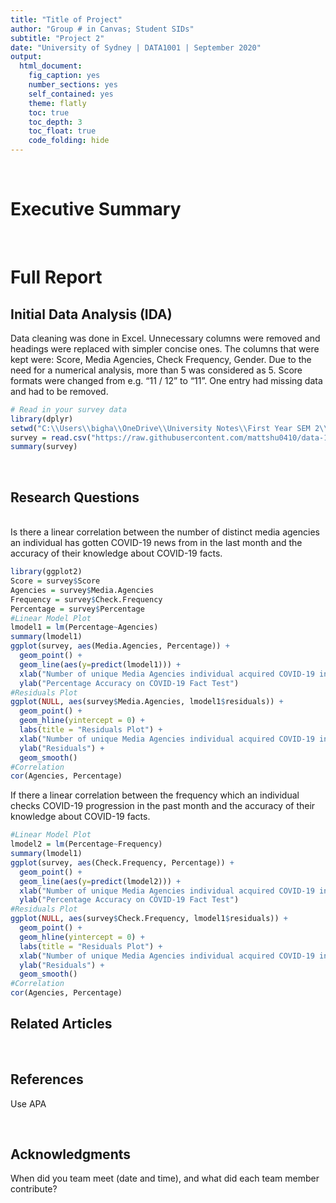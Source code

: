 ```yaml
---
title: "Title of Project"
author: "Group # in Canvas; Student SIDs"
subtitle: "Project 2"
date: "University of Sydney | DATA1001 | September 2020"
output:
  html_document:
    fig_caption: yes
    number_sections: yes
    self_contained: yes
    theme: flatly
    toc: true
    toc_depth: 3
    toc_float: true
    code_folding: hide
---
```


<br>

# Executive Summary

<br>

# Full Report

## Initial Data Analysis (IDA)
Data cleaning was done in Excel. Unnecessary columns were removed and headings were replaced with simpler concise ones. The columns that were kept were: Score, Media Agencies, Check Frequency, Gender. Due to the need for a numerical analysis, more than 5 was considered as 5. Score formats were changed from e.g. "11 / 12" to "11". One entry had missing data and had to be removed.

```r
# Read in your survey data
library(dplyr)
setwd("C:\\Users\\bigha\\OneDrive\\University Notes\\First Year SEM 2\\DATA1001\\Project 2\\")
survey = read.csv("https://raw.githubusercontent.com/mattshu0410/data-1001-project-2/main/COVID-19%20Knowledge%20Survey%20Cleaned%20Data.csv")
summary(survey)
```

<br>

## Research Questions 

<br>
Is there a linear correlation between the number of distinct media agencies an individual has gotten COVID-19 news from in the last month and the accuracy of their knowledge about COVID-19 facts.
```r
library(ggplot2)
Score = survey$Score
Agencies = survey$Media.Agencies
Frequency = survey$Check.Frequency
Percentage = survey$Percentage
#Linear Model Plot
lmodel1 = lm(Percentage~Agencies)
summary(lmodel1)
ggplot(survey, aes(Media.Agencies, Percentage)) +
  geom_point() +
  geom_line(aes(y=predict(lmodel1))) +
  xlab("Number of unique Media Agencies individual acquired COVID-19 information from in past month") +
  ylab("Percentage Accuracy on COVID-19 Fact Test")
#Residuals Plot
ggplot(NULL, aes(survey$Media.Agencies, lmodel1$residuals)) +
  geom_point() +
  geom_hline(yintercept = 0) +
  labs(title = "Residuals Plot") +
  xlab("Number of unique Media Agencies individual acquired COVID-19 information from in past month") +
  ylab("Residuals") +
  geom_smooth()
#Correlation
cor(Agencies, Percentage)

```

If there a linear correlation between the frequency which an individual checks COVID-19 progression in the past month and the accuracy of their knowledge about COVID-19 facts.

```r
#Linear Model Plot
lmodel2 = lm(Percentage~Frequency)
summary(lmodel1)
ggplot(survey, aes(Check.Frequency, Percentage)) +
  geom_point() +
  geom_line(aes(y=predict(lmodel2))) +
  xlab("Number of unique Media Agencies individual acquired COVID-19 information from in past month") +
  ylab("Percentage Accuracy on COVID-19 Fact Test")
#Residuals Plot
ggplot(NULL, aes(survey$Check.Frequency, lmodel1$residuals)) +
  geom_point() +
  geom_hline(yintercept = 0) +
  labs(title = "Residuals Plot") +
  xlab("Number of unique Media Agencies individual acquired COVID-19 information from in past month") +
  ylab("Residuals") +
  geom_smooth()
#Correlation
cor(Agencies, Percentage)
```

## Related Articles

<br>

## References
Use APA

<br>

## Acknowledgments
When did you team meet (date and time), and what did each team member contribute?









